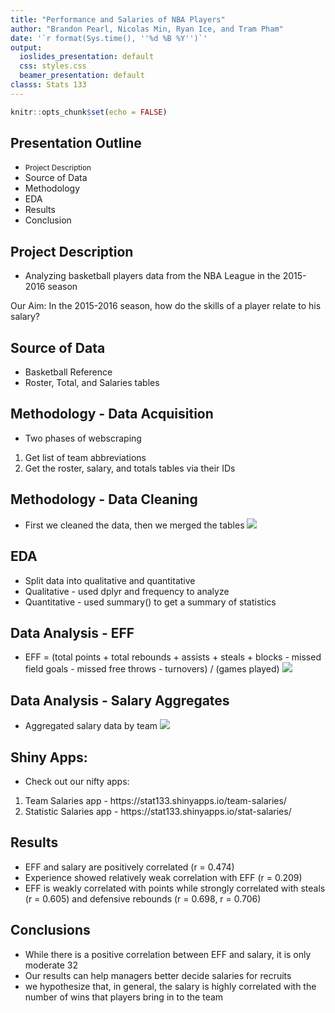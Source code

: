 ```yaml
---
title: "Performance and Salaries of NBA Players"
author: "Brandon Pearl, Nicolas Min, Ryan Ice, and Tram Pham"
date: '`r format(Sys.time(), ''%d %B %Y'')`'
output:
  ioslides_presentation: default
  css: styles.css
  beamer_presentation: default
classs: Stats 133
---
```


```r
knitr::opts_chunk$set(echo = FALSE)
```

## Presentation Outline 
- <small>Project Description</small>
- Source of Data 
- Methodology 
- EDA
- Results 
- Conclusion

## Project Description {#projectdescription .emphasized}
- Analyzing basketball players data from the NBA League in the 2015-2016 season


 Our Aim:  In the 2015-2016 season, how do the skills of a player relate to his salary?



## Source of Data
- Basketball Reference
- Roster, Total, and Salaries tables

## Methodology - Data Acquisition
- Two phases of webscraping
1. Get list of team abbreviations
2. Get the roster, salary, and totals tables via their IDs


## Methodology - Data Cleaning
- First we cleaned the data, then we merged the tables
![](raw_vs_clean.png)

## EDA
- Split data into qualitative and quantitative
- Qualitative - used dplyr and frequency to analyze
- Quantitative - used summary() to get a summary of statistics

## Data Analysis - EFF
- EFF = (total points + total rebounds + assists + steals + blocks - missed
field goals - missed free throws - turnovers) / (games played)
![](eff_vs_salary.png)

## Data Analysis - Salary Aggregates
- Aggregated salary data by team
![](salary_team.png)

## Shiny Apps:
- Check out our nifty apps:
1. Team Salaries app - https://stat133.shinyapps.io/team-salaries/
2. Statistic Salaries app - https://stat133.shinyapps.io/stat-salaries/

## Results
- EFF and salary are positively correlated (r = 0.474)
- Experience showed relatively weak correlation with EFF (r = 0.209)
- EFF is weakly correlated with points while strongly correlated with 
steals (r = 0.605) and defensive rebounds (r = 0.698, r = 0.706)

## Conclusions
- While there is a positive correlation between EFF and
salary, it is only moderate
32
- Our results can help managers better decide salaries for recruits
- we hypothesize that, in general, the salary is highly correlated 
with the number of wins that players bring in to the team

